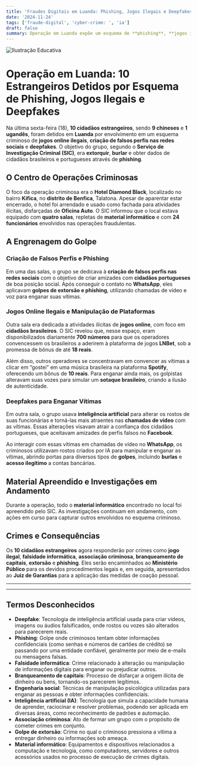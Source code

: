 ```yaml
---
title: 'Fraudes Digitais em Luanda: Phishing, Jogos Ilegais e Deepfakes Expostos pelo SIC'
date: '2024-11-24'
tags: ['fraude-digital', 'cyber-crime: ', 'ia']
draft: false
summary: Operação em Luanda expõe um esquema de **phishing**, **jogos ilegais** e **deepfakes** envolvendo 10 estrangeiros. O grupo usava inteligência artificial e perfis falsos para extorquir vítimas em Portugal e no Brasil. Este caso destaca a sofisticação dos crimes digitais e os perigos das fraudes online.
---
```


![Ilustração Educativa](https://i.ibb.co/WFsnrYQ/sic.png)

# Operação em Luanda: 10 Estrangeiros Detidos por Esquema de Phishing, Jogos Ilegais e Deepfakes

Na última sexta-feira (18), **10 cidadãos estrangeiros**, sendo **9 chineses** e **1 ugandês**, foram detidos em **Luanda** por envolvimento em um esquema criminoso de **jogos online ilegais**, **criação de falsos perfis nas redes sociais** e **deepfakes**. O objetivo do grupo, segundo o **Serviço de Investigação Criminal (SIC)**, era **extorquir**, **burlar** e obter dados de cidadãos brasileiros e portugueses através de **phishing**.

## O Centro de Operações Criminosas

O foco da operação criminosa era o **Hotel Diamond Black**, localizado no bairro **Kifica**, no **distrito de Benfica**, Talatona. Apesar de aparentar estar encerrado, o hotel foi arrendado e usado como fachada para atividades ilícitas, disfarçadas de **Oficina Auto**. O SIC informou que o local estava equipado com **quatro salas**, repletas de **material informático** e com **24 funcionários** envolvidos nas operações fraudulentas.

## A Engrenagem do Golpe

### Criação de Falsos Perfis e Phishing

Em uma das salas, o grupo se dedicava à **criação de falsos perfis nas redes sociais** com o objetivo de criar amizades com **cidadãos portugueses** de boa posição social. Após conseguir o contato no **WhatsApp**, eles aplicavam **golpes de extorsão e phishing**, utilizando chamadas de vídeo e voz para enganar suas vítimas.

### Jogos Online Ilegais e Manipulação de Plataformas

Outra sala era dedicada a atividades ilícitas de **jogos online**, com foco em **cidadãos brasileiros**. O SIC revelou que, nesse espaço, eram disponibilizados diariamente **700 números** para que os operadores convencessem os brasileiros a aderirem à plataforma de jogos **LNBet**, sob a promessa de bônus de até **18 reais**.

Além disso, outros operadores se concentravam em convencer as vítimas a clicar em “gostei” em uma música brasileira na plataforma **Spotify**, oferecendo um bônus de **10 reais**. Para enganar ainda mais, os golpistas alteravam suas vozes para simular um **sotaque brasileiro**, criando a ilusão de autenticidade.

### Deepfakes para Enganar Vítimas

Em outra sala, o grupo usava **inteligência artificial** para alterar os rostos de suas funcionárias e torná-las mais atraentes nas **chamadas de vídeo** com as vítimas. Essas alterações visavam atrair a confiança dos cidadãos portugueses, que aceitavam amizades de perfis falsos no **Facebook**.

Ao interagir com essas vítimas em chamadas de vídeo no **WhatsApp**, os criminosos utilizavam rostos criados por IA para manipular e enganar as vítimas, abrindo portas para diversos tipos de **golpes**, incluindo **burlas** e **acesso ilegítimo** a contas bancárias.

## Material Apreendido e Investigações em Andamento

Durante a operação, todo o **material informático** encontrado no local foi apreendido pelo SIC. As investigações continuam em andamento, com ações em curso para capturar outros envolvidos no esquema criminoso.

## Crimes e Consequências

Os **10 cidadãos estrangeiros** agora responderão por crimes como **jogo ilegal**, **falsidade informática**, **associação criminosa**, **branqueamento de capitais**, **extorsão** e **phishing**. Eles serão encaminhados ao **Ministério Público** para os devidos procedimentos legais e, em seguida, apresentados ao **Juiz de Garantias** para a aplicação das medidas de coação pessoal.

---
---

## Termos Desconhecidos

- **Deepfake**: Tecnologia de inteligência artificial usada para criar vídeos, imagens ou áudios falsificados, onde rostos ou vozes são alterados para parecerem reais.
- **Phishing**: Golpe onde criminosos tentam obter informações confidenciais (como senhas e números de cartões de crédito) se passando por uma entidade confiável, geralmente por meio de e-mails ou mensagens falsas.
- **Falsidade informática**: Crime relacionado à alteração ou manipulação de informações digitais para enganar ou prejudicar outros.
- **Branqueamento de capitais**: Processo de disfarçar a origem ilícita de dinheiro ou bens, tornando-os parecerem legítimos.
- **Engenharia social**: Técnicas de manipulação psicológica utilizadas para enganar as pessoas e obter informações confidenciais.
- **Inteligência artificial (IA)**: Tecnologia que simula a capacidade humana de aprender, raciocinar e resolver problemas, podendo ser aplicada em diversas áreas, como reconhecimento de padrões e automação.
- **Associação criminosa**: Ato de formar um grupo com o propósito de cometer crimes em conjunto.
- **Golpe de extorsão**: Crime no qual o criminoso pressiona a vítima a entregar dinheiro ou informações sob ameaça.
- **Material informático**: Equipamentos e dispositivos relacionados a computação e tecnologia, como computadores, servidores e outros acessórios usados no processo de execução de crimes digitais.
